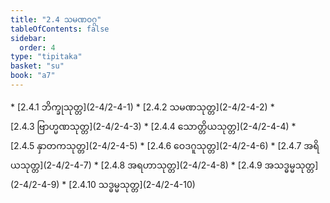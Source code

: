 ```yaml
---
title: "2.4 သမဏဝဂ္ဂ"
tableOfContents: false
sidebar:
  order: 4
type: "tipitaka"
basket: "su"
book: "a7"
---
```



<DynamicBreadcrumb />



<TableOfContents book="a7" section="2.4">
* [2.4.1 ဘိက္ခုသုတ္တ](2-4/2-4-1)
* [2.4.2 သမဏသုတ္တ](2-4/2-4-2)
* [2.4.3 ဗြာဟ္မဏသုတ္တ](2-4/2-4-3)
* [2.4.4 သောတ္တိယသုတ္တ](2-4/2-4-4)
* [2.4.5 နှာတကသုတ္တ](2-4/2-4-5)
* [2.4.6 ဝေဒဂူသုတ္တ](2-4/2-4-6)
* [2.4.7 အရိယသုတ္တ](2-4/2-4-7)
* [2.4.8 အရဟာသုတ္တ](2-4/2-4-8)
* [2.4.9 အသဒ္ဓမ္မသုတ္တ](2-4/2-4-9)
* [2.4.10 သဒ္ဓမ္မသုတ္တ](2-4/2-4-10)
</TableOfContents>